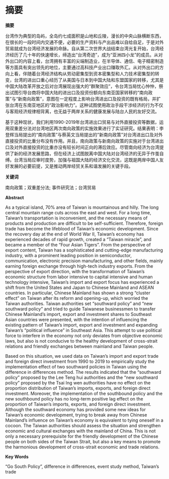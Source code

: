 \newpage

# 摘要

**摘要**

台湾作为典型的岛屿，全岛约七成面积是山地和丘陵，漫长的中央山脉横断东西，在很长的一段时间内交通不便，必要的生产资料与产出品难以自给自足，于是对外贸易就成为台湾经济发展的命脉。自从第二次世界大战结束台湾光复开始，台湾经济经历了几十年的快速增长，缔造出“台湾奇迹”，成为“亚洲四小龙”的成员。从对外出口的内容上看，台湾拥有丰富的尖端制造业，在半导体、通信、电子精密制造等方面具有突出领先的地位，主要通过高科技产业出口赚取外汇。从对外出口的方向上看，伴随着台湾经济结构从劳动密集型到资本密集型和人力技术密集型的转变，台湾的进出口重心经历了从美国与日本到中国大陆和东盟国家的转移，尤其是中国大陆改革开放之后对台湾展现出强大的“群聚效应”，令台湾当局忧心忡忡，祭出试图引导台商将中国大陆的进出口及投资份额向东南亚国家转移的“南向政策”与“新南向政策”，意图在一定程度上影响台湾进出口及投资的既有格局，并扩张台湾在东南亚地区的“政治影响力”。这种试图使用政治手段干涉经济的行为不仅与客观经济规律相背离，也无益于两岸关系的健康发展与陆台人民的友好交流。

基于这种现状，我们利用1990-2019年台湾进出口贸易与对外直接投资等数据，运用双重差分法对台湾地区两次南向政策的实施效果进行了实证研究。结果表明：李登辉当局提出的“南向政策”与蔡英文当局提出的"新南向政策"对台湾进出口及对外直接投资的比重分布没有作用。并且，南向政策与新南向政策的实施对于台湾进出口及对外直接投资的比重亦没有较长时间正向的滞后效应。尽管南向经济为台湾提供了新的经济发展思路，但在经济上试图脱离中国大陆对台湾经济的无异于作茧自缚。台湾当局应审时度势，加强与祖国大陆的经济文化交流，这既是两岸中国人友好发展的必要前提，又是推动两岸经贸关系和谐发展的关键手段。

**关键词**

南向政策；双重差分法; 事件研究法；台湾贸易

\newpage

**Abstract**

As a typical island, 70% area of Taiwan is mountainous and hilly. The long central mountain range cuts across the east and west. For a long time, Taiwan's transportation is inconvenient, and the necessary means of products and production are difficult to be self-sufficient. Therefore, foreign trade has become the lifeblood of Taiwan's economic development. Since the recovery day at the end of World War II, Taiwan's economy has experienced decades of rapid growth, created a "Taiwan miracle", and became a member of the "Four Asian Tigers". From the perspective of export content, Taiwan has a sophisticated and cutting-edge manufacturing industry, with a prominent leading position in semiconductor, communication, electronic precision manufacturing, and other fields, mainly earning foreign exchange through high-tech industry exports. From the perspective of export direction, with the transformation of Taiwan's economic structure from labor intensive to capital intensive and human technology intensive, Taiwan's import and export focus has experienced a shift from the United States and Japan to Chinese Mainland and ASEAN countries. In particular, Chinese Mainland has shown a strong "cluster effect" on Taiwan after its reform and opening-up, which worried the Taiwan authorities. Taiwan authorities set "southward policy" and "new southward policy" and tried to guide Taiwanese businessmen to transfer Chinese Mainland's import, export and investment shares to Southeast Asian countries were presented, with the intention of influencing the existing pattern of Taiwan's import, export and investment  and expanding Taiwan's "political influence" in Southeast Asia. This attempt to use political force to interfere in the economy not only deviates from objective economic laws, but also is not conducive to the healthy development of cross-strait relations and friendly exchanges between mainland and Taiwan people.

Based on this situation, we used data on Taiwan's import and export trade and foreign direct investment from 1990 to 2019 to empirically study the implementation effect of two southward policies in Taiwan using the difference in differences method. The results indicated that the "southward policy" proposed by the Lee Teng hui authorities and the "new southward policy" proposed by the Tsai Ing wen authorities have no effect on the proportion distribution of Taiwan's imports, exports, and foreign direct investment. Moreover, the implementation of the southbound policy and the new southbound policy has no long-term positive lag effect on the proportion of Taiwan's imports, exports, and foreign direct investment. Although the southward economy has provided some new ideas for Taiwan's economic development, trying to break away from Chinese Mainland's influence on Taiwan's economy is equivalent to tying oneself in a cocoon. The Taiwan authorities should assess the situation and strengthen economic and cultural exchanges with the mainland of China. This is not only a necessary prerequisite for the friendly development of the Chinese people on both sides of the Taiwan Strait, but also a key means to promote the harmonious development of cross-strait economic and trade relations.

**Key Words**

"Go South Policy", difference in differences, event study method, Taiwan's trade
